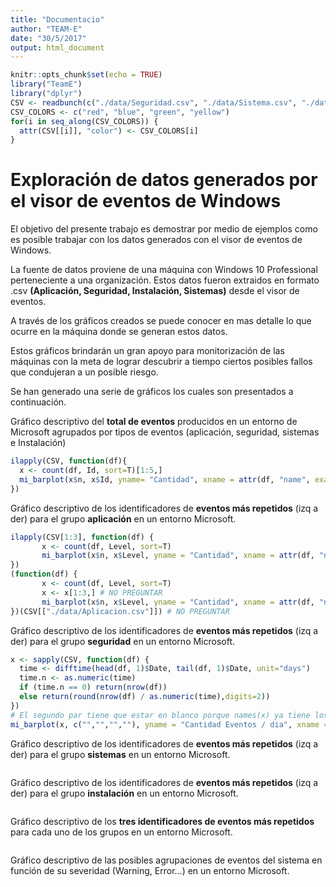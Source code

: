 ```yaml
---
title: "Documentacio"
author: "TEAM-E"
date: "30/5/2017"
output: html_document
---
```


```r
knitr::opts_chunk$set(echo = TRUE)
library("TeamE")
library("dplyr")
CSV <- readbunch(c("./data/Seguridad.csv", "./data/Sistema.csv", "./data/Instalacion.csv", "./data/Aplicacion.csv"))
CSV_COLORS <- c("red", "blue", "green", "yellow")
for(i in seq_along(CSV_COLORS)) {
  attr(CSV[[i]], "color") <- CSV_COLORS[i]
}
```
# Exploración de datos generados por el visor de eventos de Windows

El objetivo del presente trabajo es demostrar por medio de ejemplos como es posible trabajar con los datos generados con el visor de eventos de Windows.

La fuente de datos proviene de una máquina con Windows 10 Professional perteneciente a una organización. Estos datos fueron extraidos en formato .csv **(Aplicación, Seguridad, Instalación, Sistemas)** desde el visor de eventos.

A través de los gráficos creados se puede conocer en mas detalle lo que ocurre en la máquina donde se generan estos datos.

Estos gráficos brindarán un gran apoyo para monitorización de las máquinas con la meta de lograr descubrir a tiempo ciertos posibles fallos que condujeran a un posible riesgo.

Se han generado una serie de gráficos los cuales son presentados a continuación.
 

Gráfico descriptivo del **total de eventos** producidos en un entorno de Microsoft agrupados por tipos de eventos (aplicación, seguridad, sistemas e Instalación)

```r
ilapply(CSV, function(df){
  x <- count(df, Id, sort=T)[1:5,]
  mi_barplot(x$n, x$Id, yname= "Cantidad", xname = attr(df, "name", exact=T), col = attr(df, "color", exact=T))
})
```

Gráfico descriptivo de los identificadores de **eventos más repetidos** (izq a der) para el grupo **aplicación** en un entorno Microsoft.

```r
ilapply(CSV[1:3], function(df) {
       x <- count(df, Level, sort=T)
       mi_barplot(x$n, x$Level, yname = "Cantidad", xname = attr(df, "name", exact=T), col = attr(df, "color", exact=T))
})
(function(df) {
       x <- count(df, Level, sort=T)
       x <- x[1:3,] # NO PREGUNTAR
       mi_barplot(x$n, x$Level, yname = "Cantidad", xname = attr(df, "name", exact=T), col = attr(df, "color", exact=T))
})(CSV[["./data/Aplicacion.csv"]]) # NO PREGUNTAR
```

Gráfico descriptivo de los identificadores de **eventos más repetidos** (izq a der) para el grupo **seguridad** en un entorno Microsoft.

```r
x <- sapply(CSV, function(df) {
  time <- difftime(head(df, 1)$Date, tail(df, 1)$Date, unit="days")
  time.n <- as.numeric(time)
  if (time.n == 0) return(nrow(df))
  else return(round(nrow(df) / as.numeric(time),digits=2))
})
# El segundo par tiene que estar en blanco porque names(x) ya tiene los nombres
mi_barplot(x, c("","","",""), yname = "Cantidad Eventos / dia", xname = "Eventos / dia", col = CSV_COLORS)
```

Gráfico descriptivo de los identificadores de **eventos más repetidos** (izq a der) para el grupo **sistemas** en un entorno Microsoft.

```r
```

Gráfico descriptivo de los identificadores de **eventos más repetidos** (izq a der) para el grupo **instalación** en un entorno Microsoft.

```r
```

Gráfico descriptivo de los **tres identificadores de eventos más repetidos** para cada uno de los grupos en un entorno Microsoft.

```r
```

Gráfico descriptivo de las posibles agrupaciones de eventos del sistema en función de su severidad (Warning, Error…) en un entorno Microsoft.

```r
```










